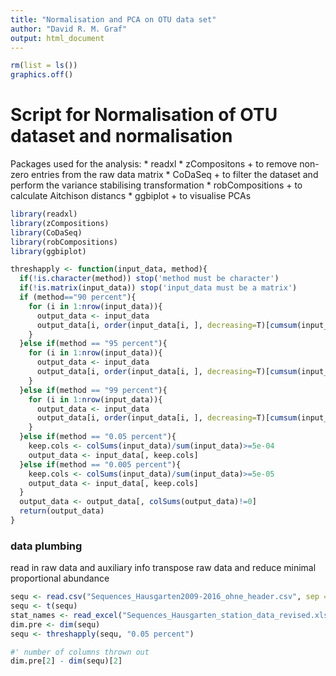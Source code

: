 ```yaml
---
title: "Normalisation and PCA on OTU data set"
author: "David R. M. Graf"
output: html_document
---
```


```r
rm(list = ls())
graphics.off()
```
# Script for Normalisation of OTU dataset and normalisation
Packages used for the analysis:
* readxl
* zCompositons
+ to remove non-zero entries from the raw data matrix
* CoDaSeq
+ to filter the dataset and perform the variance stabilising transformation
* robCompositions
+ to calculate Aitchison distancs
* ggbiplot
+ to visualise PCAs
```r
library(readxl)
library(zCompositions)
library(CoDaSeq)
library(robCompositions)
library(ggbiplot)
```

```r
threshapply <- function(input_data, method){
  if(!is.character(method)) stop('method must be character')
  if(!is.matrix(input_data)) stop('input_data must be a matrix')
  if (method=="90 percent"){
    for (i in 1:nrow(input_data)){
      output_data <- input_data
      output_data[i, order(input_data[i, ], decreasing=T)[cumsum(input_data[i, order(input_data[i, ], decreasing=T)])/sum(input_data[i, ])>0.90]] <- 0
    }
  }else if(method == "95 percent"){
    for (i in 1:nrow(input_data)){
      output_data <- input_data
      output_data[i, order(input_data[i, ], decreasing=T)[cumsum(input_data[i, order(input_data[i, ], decreasing=T)])/sum(input_data[i, ])>0.95]] <- 0
    }
  }else if(method == "99 percent"){
    for (i in 1:nrow(input_data)){
      output_data <- input_data
      output_data[i, order(input_data[i, ], decreasing=T)[cumsum(input_data[i, order(input_data[i, ], decreasing=T)])/sum(input_data[i, ])>0.99]] <- 0
    }
  }else if(method == "0.05 percent"){
    keep.cols <- colSums(input_data)/sum(input_data)>=5e-04
    output_data <- input_data[, keep.cols]
  }else if(method == "0.005 percent"){
    keep.cols <- colSums(input_data)/sum(input_data)>=5e-05
    output_data <- input_data[, keep.cols]
  }
  output_data <- output_data[, colSums(output_data)!=0]
  return(output_data)
}

```
### data plumbing

read in raw data and auxiliary info
transpose raw data and reduce minimal proportional abundance
```r
sequ <- read.csv("Sequences_Hausgarten2009-2016_ohne_header.csv", sep = ";")
sequ <- t(sequ)
stat_names <- read_excel("Sequences_Hausgarten_station_data_revised.xlsx")
dim.pre <- dim(sequ)
sequ <- threshapply(sequ, "0.05 percent")

#' number of columns thrown out
dim.pre[2] - dim(sequ)[2]

```


